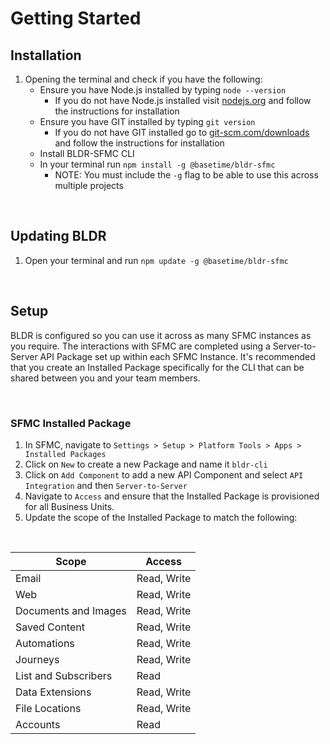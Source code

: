 

# Getting Started
## Installation

1. Opening the terminal and check if you have the following:
    - Ensure you have Node.js installed by typing  `node --version`
        - If you do not have Node.js installed visit [nodejs.org](https://www.nodejs.org) and follow the instructions for installation
    - Ensure you have GIT installed by typing `git version`
        - If you do not have GIT installed go to [git-scm.com/downloads](https://www.git-scm.com/downloads) and follow the instructions for installation
    - Install BLDR-SFMC CLI
    - In your terminal run `npm install -g @basetime/bldr-sfmc`
        - NOTE: You must include the `-g` flag to be able to use this across multiple projects

<br />

## Updating BLDR

1. Open your terminal and run `npm update -g @basetime/bldr-sfmc`

<br />

## Setup

BLDR is configured so you can use it across as many SFMC instances as you require. The interactions with SFMC are completed using a Server-to-Server API Package set up within each SFMC Instance. It's recommended that you create an Installed Package specifically for the CLI that can be shared between you and your team members.

<br />

### SFMC Installed Package

1. In SFMC, navigate to `Settings > Setup > Platform Tools > Apps > Installed Packages`
2. Click on `New` to create a new Package and name it `bldr-cli`
3. Click on `Add Component` to add a new API Component and select `API Integration` and then `Server-to-Server`
4. Navigate to `Access` and ensure that the Installed Package is provisioned for all Business Units.
5. Update the scope of the Installed Package to match the following:

<br />


|Scope               | Access    |
| -------------------- | ----------- |
| Email                | Read, Write |
| Web                  | Read, Write |
| Documents and Images | Read, Write |
| Saved Content        | Read, Write |
| Automations          | Read, Write |
| Journeys             | Read, Write |
| List and Subscribers | Read        |
| Data Extensions      | Read, Write |
| File Locations       | Read, Write |
| Accounts             | Read        |


<br />

